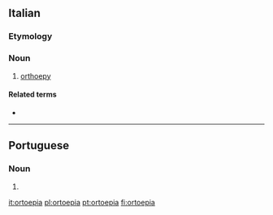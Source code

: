 ==Italian==

===Etymology===
{{prefix|orto||lang=it}}

===Noun===
{{it-noun|f}}

# [[orthoepy]]

====Related terms====
* {{l|it|ortoepico}}

----

==Portuguese==

===Noun===
{{pt-noun|f}}

# {{alternative form of|ortoépia|lang=pt}}

[[it:ortoepia]]
[[pl:ortoepia]]
[[pt:ortoepia]]
[[fi:ortoepia]]